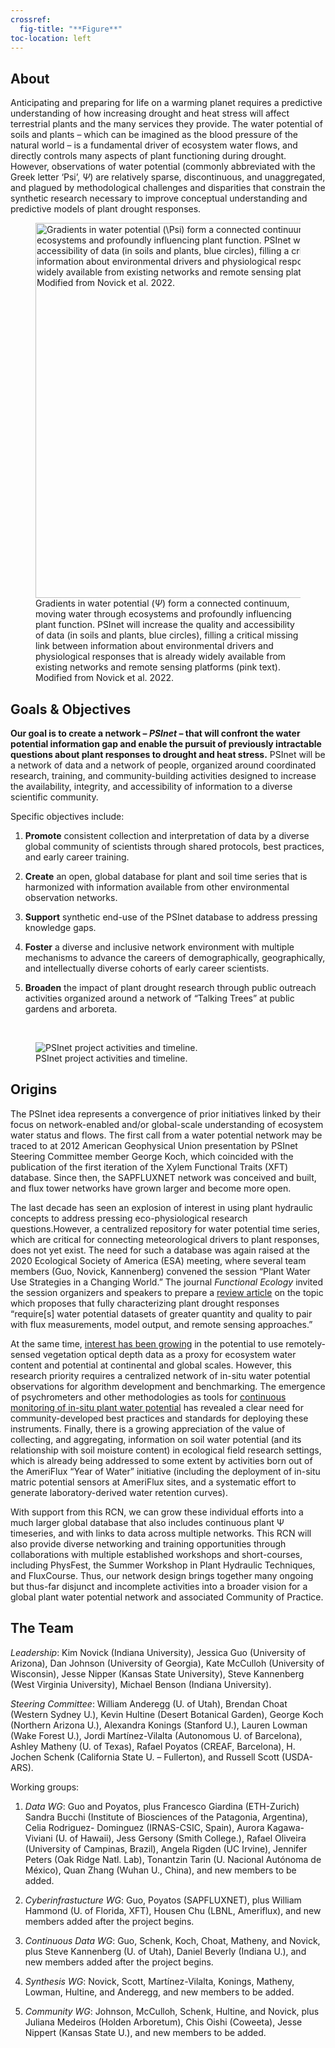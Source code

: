 ```yaml
---
crossref: 
  fig-title: "**Figure**"
toc-location: left
---
```


## About 

Anticipating and preparing for life on a warming planet requires a predictive understanding of how increasing drought and heat stress will affect terrestrial plants and the many services they provide. The water potential of soils and plants -- which can be imagined as the blood pressure of the natural world -- is a fundamental driver of ecosystem water flows, and directly controls many aspects of plant functioning during drought. However, observations of water potential (commonly abbreviated with the Greek letter 'Psi', $\Psi$) are relatively sparse, discontinuous, and unaggregated, and plagued by methodological challenges and disparities that constrain the synthetic research necessary to improve conceptual understanding and predictive models of plant drought responses.

![Gradients in water potential ($\Psi$) form a connected continuum, moving water through ecosystems and profoundly influencing plant function. PSInet will increase the quality and accessibility of data (in soils and plants, blue circles), filling a critical missing link between information about environmental drivers and physiological responses that is already widely available from existing networks and remote sensing platforms (pink text). Modified from Novick et al. 2022.](networks.png){#fig-1 width=600 fig-align="center"}


## Goals & Objectives

<b>Our goal is to create a network -- <i>PSInet</i> -- that will confront the water potential information gap and enable the pursuit of previously intractable questions about plant responses to drought and heat stress.</b> PSInet will be a network of data and a network of people, organized around coordinated research, training, and community-building activities designed to increase the availability, integrity, and accessibility of information to a diverse scientific community.

Specific objectives include:

1.  <b>Promote</b> consistent collection and interpretation of data by a diverse global community of scientists through shared protocols, best practices, and early career training.

2.  <b>Create</b> an open, global database for plant and soil time series that is harmonized with information available from other environmental observation networks.

3.  <b>Support</b> synthetic end-use of the PSInet database to address pressing knowledge gaps.

4.  <b>Foster</b> a diverse and inclusive network environment with multiple mechanisms to advance the careers of demographically, geographically, and intellectually diverse cohorts of early career scientists.

5.  <b>Broaden</b> the impact of plant drought research through public outreach activities organized around a network of "Talking Trees" at public gardens and arboreta.

<br>

![PSInet project activities and timeline.](timeline.png){#fig-2 fig-align="center"}

## Origins

The PSInet idea represents a convergence of prior initiatives linked by their focus on network-enabled and/or global-scale understanding of ecosystem water status and flows. The first call from a water potential network may be traced to at 2012 American Geophysical Union presentation by PSInet Steering Committee member George Koch, which coincided with the publication of the first iteration of the Xylem Functional Traits (XFT) database. Since then, the SAPFLUXNET network was conceived and built, and flux tower networks have grown larger and become more open. 

The last decade has seen an explosion of interest in using plant hydraulic concepts to address pressing eco-physiological research questions.However, a centralized repository for water potential time series, which are critical for connecting meteorological drivers to plant responses, does not yet exist. The need for such a database was again raised at the 2020 Ecological Society of America (ESA) meeting, where several team members (Guo, Novick, Kannenberg) convened the session “Plant Water Use Strategies in a Changing World.” The journal <i>Functional Ecology</i> invited the session organizers and speakers to prepare a [review article](https://besjournals.onlinelibrary.wiley.com/doi/full/10.1111/1365-2435.13945) on the topic which proposes that fully characterizing plant drought responses “require[s] water potential datasets of greater quantity and quality to pair with flux measurements, model output, and remote sensing approaches.” 

At the same time, [interest has been growing](https://onlinelibrary.wiley.com/doi/full/10.1111/gcb.15872) in the potential to use remotely-sensed vegetation optical depth data as a proxy for ecosystem water content and potential at continental and global scales. However, this research priority requires a centralized network of in-situ water potential observations for algorithm development and benchmarking. The emergence of psychrometers and other methodologies as tools for [continuous monitoring of in-situ plant water potential](https://nph.onlinelibrary.wiley.com/doi/full/10.1111/nph.16196) has revealed a clear need for community-developed best practices and standards for deploying these instruments. Finally, there is a growing appreciation of the value of collecting, and aggregating, information on soil water potential (and its relationship with soil moisture content) in ecological field research settings, which is already being addressed to some extent by activities born out of the AmeriFlux “Year of Water” initiative (including the deployment of in-situ matric potential sensors at AmeriFlux sites, and a systematic effort to generate laboratory-derived water retention curves). 

With support from this RCN, we can grow these individual efforts into a much larger global database that also includes continuous plant Ψ timeseries, and with links to data across multiple networks. This RCN will also provide diverse networking and training opportunities through collaborations with multiple established workshops and short-courses, including PhysFest, the Summer Workshop in Plant Hydraulic Techniques, and FluxCourse. Thus, our network design brings together many ongoing but thus-far disjunct and incomplete activities into a broader vision for a global plant water potential network and associated Community of Practice. 

## The Team

<i>Leadership</i>: Kim Novick (Indiana University), Jessica Guo (University of Arizona), Dan Johnson (University of Georgia), Kate McCulloh (University of Wisconsin), Jesse Nipper (Kansas State University), Steve Kannenberg (West Virginia University), Michael Benson (Indiana University). 


<i>Steering Committee</i>: William Anderegg (U. of Utah), Brendan Choat (Western Sydney U.), Kevin Hultine (Desert Botanical Garden), George Koch (Northern Arizona U.), Alexandra Konings (Stanford U.), Lauren Lowman (Wake Forest U.), Jordi Martínez-Vilalta (Autonomous U. of Barcelona), Ashley Matheny (U. of Texas), Rafael Poyatos (CREAF, Barcelona), H. Jochen Schenk (California State U. – Fullerton), and Russell Scott (USDA-ARS).

Working groups:

1. <i>Data WG</i>: Guo and Poyatos, plus Francesco Giardina (ETH-Zurich) Sandra Bucchi (Institute of Biosciences of the Patagonia, Argentina),  Celia Rodriguez- Dominguez (IRNAS-CSIC, Spain), Aurora Kagawa-Viviani (U. of Hawaii), Jess Gersony (Smith College.), Rafael Oliveira (University of Campinas, Brazil), Angela Rigden (UC Irvine), Jennifer Peters (Oak Ridge Natl. Lab), Tonantzin Tarin (U. Nacional Autónoma de México), Quan Zhang (Wuhan U., China), and new members to be added. 


2. <i>Cyberinfrastucture WG</i>: Guo, Poyatos (SAPFLUXNET), plus William Hammond (U. of Florida, XFT), Housen Chu (LBNL, Ameriflux), and new members added after the project begins. 


3. <i>Continuous Data WG</i>: Guo, Schenk, Koch, Choat, Matheny, and Novick, plus Steve Kannenberg (U. of Utah), Daniel Beverly (Indiana U.), and new members added after the project begins.


4. <i>Synthesis WG</i>: Novick, Scott, Martínez-Vilalta, Konings, Matheny, Lowman, Hultine, and Anderegg, and new members to be added. 


5. <i>Community WG</i>: Johnson, McCulloh, Schenk, Hultine, and Novick, plus Juliana Medeiros (Holden Arboretum), Chis Oishi (Coweeta), Jesse Nippert (Kansas State U.), and new members to be added. 


